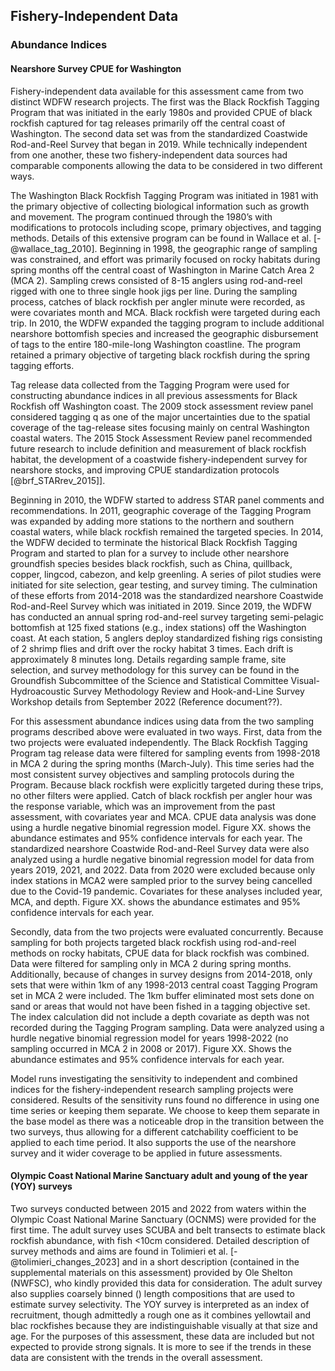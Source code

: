 ## Fishery-Independent Data
### Abundance Indices
#### Nearshore Survey CPUE for Washington
Fishery-independent data available for this assessment came from two distinct WDFW research projects. The first was the Black Rockfish Tagging Program that was initiated in the early 1980s and provided CPUE of black rockfish captured for tag releases primarily off the central coast of Washington. The second data set was from the standardized Coastwide Rod-and-Reel Survey that began in 2019.  While technically independent from one another, these two fishery-independent data sources had comparable components allowing the data to be considered in two different ways. 

The Washington Black Rockfish Tagging Program was initiated in 1981 with the primary objective of collecting biological information such as growth and movement. The program continued through the 1980’s with modifications to protocols including scope, primary objectives, and tagging methods. Details of this extensive program can be found in Wallace et al. [-@wallace_tag_2010].  Beginning in 1998, the geographic range of sampling was constrained, and effort was primarily focused on rocky habitats during spring months off the central coast of Washington in Marine Catch Area 2 (MCA 2).  Sampling crews consisted of 8-15 anglers using rod-and-reel rigged with one to three single hook jigs per line. During the sampling process, catches of black rockfish per angler minute were recorded, as were covariates month and MCA. Black rockfish were targeted during each trip. In 2010, the WDFW expanded the tagging program to include additional nearshore bottomfish species and increased the geographic disbursement of tags to the entire 180-mile-long Washington coastline. The program retained a primary objective of targeting black rockfish during the spring tagging efforts.

Tag release data collected from the Tagging Program were used for constructing abundance indices in all previous assessments for Black Rockfish off Washington coast. The 2009 stock assessment review panel considered tagging q as one of the major uncertainties due to the spatial coverage of the tag-release sites focusing mainly on central Washington coastal waters.  The 2015 Stock Assessment Review panel recommended future research to include definition and measurement of black rockfish habitat, the development of a coastwide fishery-independent survey for nearshore stocks, and improving CPUE standardization protocols [@brf_STARrev_2015]].

Beginning in 2010, the WDFW started to address STAR panel comments and recommendations. In 2011, geographic coverage of the Tagging Program was expanded by adding more stations to the northern and southern coastal waters, while black rockfish remained the targeted species. In 2014, the WDFW decided to terminate the historical Black Rockfish Tagging Program and started to plan for a survey to include other nearshore groundfish species besides black rockfish, such as China, quillback, copper, lingcod, cabezon, and kelp greenling.  A series of pilot studies were initiated for site selection, gear testing, and survey timing. The culmination of these efforts from 2014-2018 was the standardized nearshore Coastwide Rod-and-Reel Survey which was initiated in 2019.  Since 2019, the WDFW has conducted an annual spring rod-and-reel survey targeting semi-pelagic bottomfish at 125 fixed stations (e.g., index stations) off the Washington coast.  At each station, 5 anglers deploy standardized fishing rigs consisting of 2 shrimp flies and drift over the rocky habitat 3 times.  Each drift is approximately 8 minutes long.  Details regarding sample frame, site selection, and survey methodology for this survey can be found in the Groundfish Subcommittee of the Science and Statistical Committee Visual-Hydroacoustic Survey Methodology Review and Hook-and-Line Survey Workshop details from September 2022 (Reference document??). 

For this assessment abundance indices using data from the two sampling programs described above were evaluated in two ways. First, data from the two projects were evaluated independently. The Black Rockfish Tagging Program tag release data were filtered for sampling events from 1998-2018 in MCA 2 during the spring months (March-July). This time series had the most consistent survey objectives and sampling protocols during the Program. Because black rockfish were explicitly targeted during these trips, no other filters were applied. Catch of black rockfish per angler hour was the response variable, which was an improvement from the past assessment, with covariates year and MCA. CPUE data analysis was done using a hurdle negative binomial regression model.  Figure XX. shows the abundance estimates and 95% confidence intervals for each year. The standardized nearshore Coastwide Rod-and-Reel Survey data were also analyzed using a hurdle negative binomial regression model for data from years 2019, 2021, and 2022.  Data from 2020 were excluded because only index stations in MCA2 were sampled prior to the survey being cancelled due to the Covid-19 pandemic.  Covariates for these analyses included year, MCA, and depth. Figure XX. shows the abundance estimates and 95% confidence intervals for each year.

Secondly, data from the two projects were evaluated concurrently.  Because sampling for both projects targeted black rockfish using rod-and-reel methods on rocky habitats, CPUE data for black rockfish was combined.  Data were filtered for sampling only in MCA 2 during spring months.  Additionally, because of changes in survey designs from 2014-2018, only sets that were within 1km of any 1998-2013 central coast Tagging Program set in MCA 2 were included.  The 1km buffer eliminated most sets done on sand or areas that would not have been fished in a tagging objective set. The index calculation did not include a depth covariate as depth was not recorded during the Tagging Program sampling.  Data were analyzed using a hurdle negative binomial regression model for years 1998-2022 (no sampling occurred in MCA 2 in 2008 or 2017). Figure XX. Shows the abundance estimates and 95% confidence intervals for each year.

Model runs investigating the sensitivity to independent and combined indices for the fishery-independent research sampling projects were considered. Results of the sensitivity runs found no difference in using one time series or keeping them separate. We choose to keep them separate in the base model as there was a noticeable drop in the transition between the two surveys, thus allowing for a different catchability coefficient to be applied to each time period. It also supports the use of the nearshore survey and it wider coverage to be applied in future assessments. 

#### Olympic Coast National Marine Sanctuary adult and young of the year (YOY) surveys

Two surveys conducted between 2015 and 2022 from waters within the Olympic Coast National Marine Sanctuary (OCNMS) were provided for the first time. The adult survey uses SCUBA and belt transects to estimate black rockfish abundance, with fish <10cm considered. Detailed description of survey methods and aims are found in Tolimieri et al. [-@tolimieri_changes_2023] and in a short description (contained in the supplemental materials on this assessment) provided by Ole Shelton (NWFSC), who kindly provided this data for consideration. The adult survey also supplies coarsely binned () length compositions that are used to estimate survey selectivity. The YOY survey is interpreted as an index of recruitment, though admittedly a rough one as it combines yellowtail and blac rockfishes because they are indistinguishable visually at that size and age. For the purposes of this assessment, these data are included but not expected to provide strong signals. It is more to see if the trends in these data are consistent with the trends in the overall assessment. 